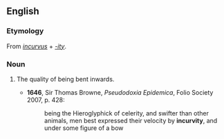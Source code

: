 ==English==

===Etymology===
From {{etyl|la|en}} ''[[incurvus]]'' + ''[[-ity]]''.

===Noun===
{{en-noun|-|incurvities}}

# {{context|obsolete|lang=en}} The quality of being bent inwards.
#* '''1646''', Sir Thomas Browne, ''Pseudodoxia Epidemica'', Folio Society 2007, p. 428:
#*: being the Hieroglyphick of celerity, and swifter than other animals, men best expressed their velocity by '''incurvity''', and under some figure of a bow